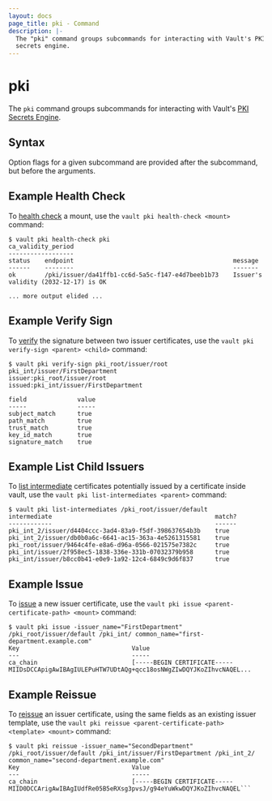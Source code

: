 ```yaml
---
layout: docs
page_title: pki - Command
description: |-
  The "pki" command groups subcommands for interacting with Vault's PKI
  secrets engine.
---
```


# pki

The `pki` command groups subcommands for interacting with Vault's
[PKI Secrets Engine](/vault/docs/secrets/pki).

## Syntax

Option flags for a given subcommand are provided after the subcommand, but before the arguments.

## Example Health Check

To [health check](/vault/docs/commands/pki/health-check) a mount, use the
`vault pki health-check <mount>` command:

```
$ vault pki health-check pki
ca_validity_period
------------------
status    endpoint                                            message
------    --------                                            -------
ok        /pki/issuer/da41ffb1-cc6d-5a5c-f147-e4d7beeb1b73    Issuer's validity (2032-12-17) is OK

... more output elided ...
```

## Example Verify Sign

To [verify](/vault/docs/commands/pki/verify-sign) the signature between two
issuer certificates, use the `vault pki verify-sign <parent> <child>` command:

```shell-session
$ vault pki verify-sign pki_root/issuer/root pki_int/issuer/FirstDepartment
issuer:pki_root/issuer/root
issued:pki_int/issuer/FirstDepartment

field              value
-----              -----
subject_match      true
path_match         true
trust_match        true
key_id_match       true
signature_match    true
```

## Example List Child Issuers

To [list intermediate](/vault/docs/commands/pki/list-intermediates) certificates
potentially issued by a certificate inside vault, use the
`vault pki list-intermediates <parent>` command:

```shell-session
$ vault pki list-intermediates /pki_root/issuer/default
intermediate                                             match?
------------                                             ------
pki_int_2/issuer/d4404ccc-3ad4-83a9-f5df-398637654b3b    true
pki_int_2/issuer/db0b0a6c-6641-ac15-363a-4e5261315581    true
pki_root/issuer/9464c4fe-e8a6-d96a-0566-021575e7382c     true
pki_int/issuer/2f958ec5-1838-336e-331b-07032379b958      true
pki_int/issuer/b8cc0b41-e0e9-1a92-12c4-6849c9d6f837      true
```

## Example Issue

To [issue](/vault/docs/commands/pki/issue) a new issuer certificate, use the
`vault pki issue <parent-certificate-path> <mount>` command:

```shell-session
$ vault pki issue -issuer_name="FirstDepartment" /pki_root/issuer/default /pki_int/ common_name="first-department.example.com"
Key                               Value
---                               -----
ca_chain                          [-----BEGIN CERTIFICATE-----
MIIDsDCCApigAwIBAgIULEPuHTW7UDtAQg+qcc18osNWgZIwDQYJKoZIhvcNAQEL...
```

## Example Reissue

To [reissue](/vault/docs/commands/pki/reissue) an issuer certificate, using the
same fields as an existing issuer template, use the
`vault pki reissue <parent-certificate-path> <template> <mount>` command:

```shell-session
$ vault pki reissue -issuer_name="SecondDepartment" /pki_root/issuer/default /pki_int/issuer/FirstDepartment /pki_int_2/ common_name="second-department.example.com"
Key                               Value
---                               -----
ca_chain                          [-----BEGIN CERTIFICATE-----
MIID0DCCArigAwIBAgIUdfRe05B5eRXsg3pvsJ/g94eYuWkwDQYJKoZIhvcNAQEL```
